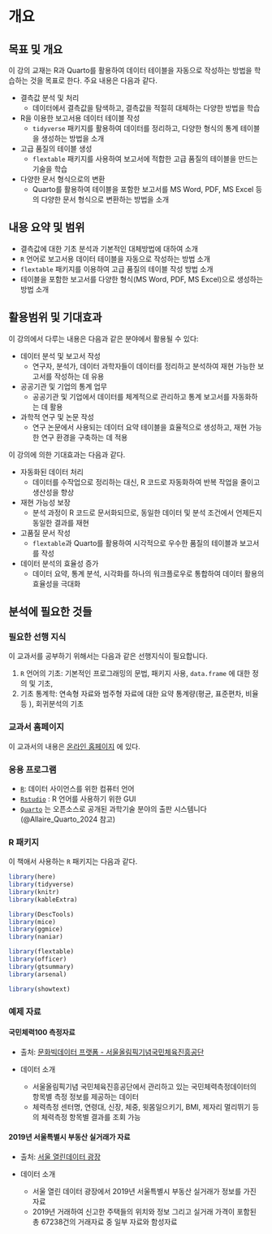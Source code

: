 # 개요 {.unnumbered}


## 목표 및 개요

이 강의 교재는 R과 Quarto를 활용하여 데이터 테이블을 자동으로 작성하는 방법을 학습하는 것을 목표로 한다. 주요 내용은 다음과 같다.

- 결측값 분석 및 처리  
  - 데이터에서 결측값을 탐색하고, 결측값을 적절히 대체하는 다양한 방법을 학습
- R을 이용한 보고서용 데이터 테이블 작성  
  - `tidyverse` 패키지를 활용하여 데이터를 정리하고, 다양한 형식의 통계 테이블을 생성하는 방법을 소개
- 고급 품질의 테이블 생성  
  - `flextable` 패키지를 사용하여 보고서에 적합한 고급 품질의 테이블을 만드는 기술을 학습
- 다양한 문서 형식으로의 변환  
  - Quarto를 활용하여 테이블을 포함한 보고서를 MS Word, PDF, MS Excel 등의 다양한 문서 형식으로 변환하는 방법을 소개

## 내용 요약 및 범위

- 결측값에 대한 기초 분석과 기본적인 대체방법에 대하여 소개  
- `R` 언어로 보고서용 데이터 테이블을 자동으로 작성하는 방법 소개
- `flextable` 패키지를 이용하여 고급 품질의 테이블 작성 방법 소개
- 테이블을 포함한 보고서를 다양한 형식(MS Word, PDF, MS Excel)으로 생성하는 방법 소개  

## 활용범위 및 기대효과

이 강의에서 다루는 내용은 다음과 같은 분야에서 활용될 수 있다:

- 데이터 분석 및 보고서 작성  
  - 연구자, 분석가, 데이터 과학자들이 데이터를 정리하고 분석하여 재현 가능한 보고서를 작성하는 데 유용
- 공공기관 및 기업의 통계 업무  
  - 공공기관 및 기업에서 데이터를 체계적으로 관리하고 통계 보고서를 자동화하는 데 활용
- 과학적 연구 및 논문 작성  
  - 연구 논문에서 사용되는 데이터 요약 테이블을 효율적으로 생성하고, 재현 가능한 연구 환경을 구축하는 데 적용
  
이 강의에 의한 기대효과는 다음과 같다. 

- 자동화된 데이터 처리  
  - 데이터를 수작업으로 정리하는 대신, R 코드로 자동화하여 반복 작업을 줄이고 생산성을 향상
- 재현 가능성 보장  
  - 분석 과정이 R 코드로 문서화되므로, 동일한 데이터 및 분석 조건에서 언제든지 동일한 결과를 재현
- 고품질 문서 작성  
  - `flextable`과 Quarto를 활용하여 시각적으로 우수한 품질의 테이블과 보고서를 작성
- 데이터 분석의 효율성 증가  
  - 데이터 요약, 통계 분석, 시각화를 하나의 워크플로우로 통합하여 데이터 활용의 효율성을 극대화


## 분석에 필요한 것들

::: {.callout-important}

### 필요한 선행 지식

이 교과서를 공부하기 위해서는 다음과 같은 선행지식이 필요합니다.

1. `R` 언어의 기초: 기본적인 프로그래밍의 문법, 패키지 사용, `data.frame` 에 대한 정의 및 기초,   
2. 기초 통계학: 연속형 자료와 범주형 자료에 대한 요약 통계량(평균, 표준편차, 비율 등 ), 회귀분석의 기초 

:::

### 교과서 홈페이지

이 교과서의 내용은 [온라인 홈페이지](https://uos-bigdata.github.io/reporttable/) 에 있다.

### 응용 프로그램 

- [`R`](https://www.r-project.org/): 데이터 사이언스를 위한 컴퓨터 언어
- [`Rstudio`](https://posit.co/download/rstudio-desktop/) : R 언어를 사용하기 위한 GUI
- [`Quarto`](https://quarto.org/) 는 오픈소스로 공개된 과학기술 분야의 출판 시스템니다 (@Allaire_Quarto_2024 참고)

### R 패키지 

이 책애서 사용하는 `R` 패키지는 다음과 같다.


```r
library(here)
library(tidyverse)
library(knitr)
library(kableExtra)

library(DescTools)
library(mice)
library(ggmice)
library(naniar)

library(flextable)
library(officer)
library(gtsummary)
library(arsenal)

library(showtext)
```

### 예제 자료  


#### 국민체력100 측정자료 

  - 출처: [문화빅데이터 프랫폼 - 서울올림픽기념국민체육진흥공단](https://www.bigdata-culture.kr/bigdata/user/data_market/detail.do?id=ace0aea7-5eee-48b9-b616-637365d665c1)

  - 데이터 소개
    - 서울올림픽기념 국민체육진흥공단에서 관리하고 있는 국민체력측정데이터의 항목별 측정 정보를 제공하는 데이터
    - 체력측정 센터명, 연령대, 신장, 체중, 윗몸일으키기, BMI, 제자리 멀리뛰기 등의 체력측정 항목별 결과를 조회 가능

#### 2019년 서울특별시 부동산 실거래가 자료

  - 출처: [서울 열린데이터 광장](https://data.seoul.go.kr/dataList/OA-21275/S/1/datasetView.do)

  - 데이터 소개
    - 서울 열린 데이터 광장에서 2019년 서울특별시 부동산 실거래가 정보를 가진 자료
    - 2019년 거래하여 신고한 주택들의 위치와 정보 그리고 실거래 가격이 포함된 총 67238건의 거래자료 중 일부 자료와 함성자료 